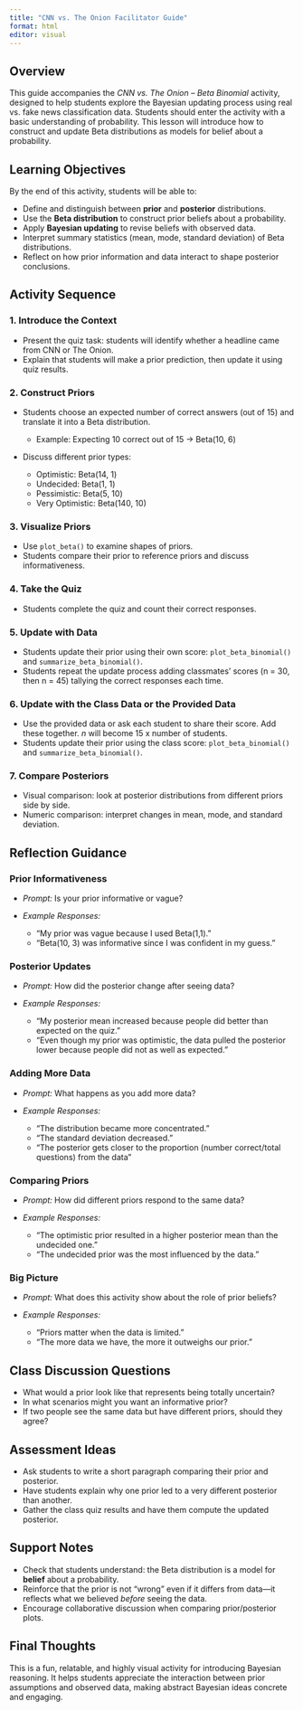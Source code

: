 ```yaml
---
title: "CNN vs. The Onion Facilitator Guide"
format: html
editor: visual
---
```


## Overview

This guide accompanies the *CNN vs. The Onion – Beta Binomial* activity, designed to help students explore the Bayesian updating process using real vs. fake news classification data. Students should enter the activity with a basic understanding of probability. This lesson will introduce how to construct and update Beta distributions as models for belief about a probability.


## Learning Objectives

By the end of this activity, students will be able to:

* Define and distinguish between **prior** and **posterior** distributions.
* Use the **Beta distribution** to construct prior beliefs about a probability.
* Apply **Bayesian updating** to revise beliefs with observed data.
* Interpret summary statistics (mean, mode, standard deviation) of Beta distributions.
* Reflect on how prior information and data interact to shape posterior conclusions.


## Activity Sequence

### 1. Introduce the Context

* Present the quiz task: students will identify whether a headline came from CNN or The Onion.
* Explain that students will make a prior prediction, then update it using quiz results.

### 2. Construct Priors

* Students choose an expected number of correct answers (out of 15) and translate it into a Beta distribution.

  * Example: Expecting 10 correct out of 15 -> Beta(10, 6)
* Discuss different prior types:

  * Optimistic: Beta(14, 1)
  * Undecided: Beta(1, 1)
  * Pessimistic: Beta(5, 10)
  * Very Optimistic: Beta(140, 10)

### 3. Visualize Priors

* Use `plot_beta()` to examine shapes of priors.
* Students compare their prior to reference priors and discuss informativeness.

### 4. Take the Quiz

* Students complete the quiz and count their correct responses.

### 5. Update with Data

* Students update their prior using their own score: `plot_beta_binomial()` and `summarize_beta_binomial()`.
* Students repeat the update process adding classmates' scores (n = 30, then n = 45) tallying the correct responses each time.

### 6. Update with the Class Data or the Provided Data

* Use the provided data or ask each student to share their score. Add these together. *n* will become 15 x number of students.
* Students update their prior using the class score: `plot_beta_binomial()` and `summarize_beta_binomial()`.


### 7. Compare Posteriors

* Visual comparison: look at posterior distributions from different priors side by side.
* Numeric comparison: interpret changes in mean, mode, and standard deviation.


## Reflection Guidance

### Prior Informativeness

* *Prompt:* Is your prior informative or vague?
* *Example Responses:*

  * "My prior was vague because I used Beta(1,1)."
  * "Beta(10, 3) was informative since I was confident in my guess."

### Posterior Updates

* *Prompt:* How did the posterior change after seeing data?
* *Example Responses:*

  * "My posterior mean increased because people did better than expected on the quiz."
  * "Even though my prior was optimistic, the data pulled the posterior lower because people did not as well as expected."

### Adding More Data

* *Prompt:* What happens as you add more data?
* *Example Responses:*

  * "The distribution became more concentrated."
  * "The standard deviation decreased."
  * "The posterior gets closer to the proportion (number correct/total questions) from the data"

### Comparing Priors

* *Prompt:* How did different priors respond to the same data?
* *Example Responses:*

  * "The optimistic prior resulted in a higher posterior mean than the undecided one."
  * "The undecided prior was the most influenced by the data."

### Big Picture

* *Prompt:* What does this activity show about the role of prior beliefs?
* *Example Responses:*

  * "Priors matter when the data is limited."
  * "The more data we have, the more it outweighs our prior."

## Class Discussion Questions

* What would a prior look like that represents being totally uncertain?
* In what scenarios might you want an informative prior?
* If two people see the same data but have different priors, should they agree?

## Assessment Ideas

* Ask students to write a short paragraph comparing their prior and posterior.
* Have students explain why one prior led to a very different posterior than another.
* Gather the class quiz results and have them compute the updated posterior.


## Support Notes

* Check that students understand: the Beta distribution is a model for **belief** about a probability.
* Reinforce that the prior is not “wrong” even if it differs from data—it reflects what we believed *before* seeing the data.
* Encourage collaborative discussion when comparing prior/posterior plots.


## Final Thoughts

This is a fun, relatable, and highly visual activity for introducing Bayesian reasoning. It helps students appreciate the interaction between prior assumptions and observed data, making abstract Bayesian ideas concrete and engaging.
